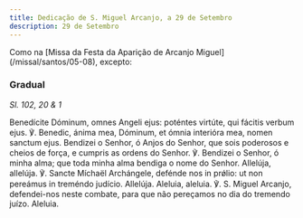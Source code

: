 ```yaml
---
title: Dedicação de S. Miguel Arcanjo, a 29 de Setembro
description: 29 de Setembro
---
```


<aside>
  Como na [Missa da Festa da Aparição de Arcanjo Miguel](/missal/santos/05-08),
  excepto:
</aside>

### Gradual

<em>Sl. 102, 20 & 1</em>

<div class="side-by-side not-content">
  <span>
    Benedícite Dóminum, omnes Angeli ejus: poténtes virtúte, qui fácitis verbum
    ejus. ℣. Benedic, ánima mea, Dóminum, et ómnia interióra mea, nomen sanctum
    ejus.
  </span>
  <span>
    Bendizei o Senhor, ó Anjos do Senhor, que sois poderosos e cheios de força,
    e cumpris as ordens do Senhor. ℣. Bendizei o Senhor, ó minha alma; que toda
    minha alma bendiga o nome do Senhor.
  </span>
  <span>
    Allelúja, allelúja. ℣. Sancte Míchaël Archángele, defénde nos in prǿlio: ut
    non pereámus in treméndo judício. Allelúja.
  </span>
  <span>
    Aleluia, aleluia. ℣. S. Miguel Arcanjo, defendei-nos neste combate, para que
    não pereçamos no dia do tremendo juízo. Aleluia.
  </span>
</div>
